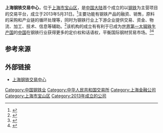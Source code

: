{{expand|time=2013-06-02T20:42:48+00:00}}
'''上海钢铁交易中心'''，位于[[上海市|上海市]][[宝山区_(上海市)|宝山区]]，是[[中国大陆|中国大陆]]首个成立的以[[钢铁|钢铁]]为主营项目的交易平台，成立于2013年5月31日。<ref>{{cite news |title=上海钢铁交易中心揭牌 提供行业企业一站式服务 |url=http://district.ce.cn/newarea/roll/201307/15/t20130715_699564.shtml |accessdate=2021-11-09 |work=中国经济网 |archive-date=2021-11-09 |archive-url=https://web.archive.org/web/20211109081655/http://district.ce.cn/newarea/roll/201307/15/t20130715_699564.shtml |dead-url=no }}</ref>主要功能有钢铁产品的融资、销售，原料的采购和产业链的循环处理等，同时为钢铁行业上下游企业提供交易、资金、物流、加工、技术、信息等辅助。<ref>{{cite news |title=上海钢铁交易中心揭牌 提供行业企业一站式服务- 中国日报网 |url=http://covid-19.chinadaily.com.cn/hqgj/jryw/2013-07-15/content_9586748.html |accessdate=2021-11-09 |work=中国日报网 |archive-date=2021-11-09 |archive-url=https://web.archive.org/web/20211109141620/http://covid-19.chinadaily.com.cn/hqgj/jryw/2013-07-15/content_9586748.html |dead-url=no }}</ref>该机构的成立有有利于已成为[[各国钢产量列表|世界第一大钢铁生产国]]的[[中华人民共和国|中国]]在钢铁行业获得更多的定价权和话语权，平衡国际钢材贸易市场。<ref>{{cite news| url =http://sh.sina.com.cn/news/finance/2013-06-01/081549438.html| title =上海钢铁交易中心在宝山成立 将提升国际定价权| publisher =新闻晨报| date =2013年6月1日| accessdate =2013-06-01| archive-date =2014-04-02| archive-url =https://web.archive.org/web/20140402071346/http://sh.sina.com.cn/news/finance/2013-06-01/081549438.html| dead-url =no}}</ref><ref>{{cite news |title=上期所-中国宝武战略合作签约 共建高质量钢铁生态圈 |url=http://www.cnr.cn/shanghai/tt/20191008/t20191008_524806228.shtml |accessdate=2021-11-09 |work=央广网 |archive-date=2021-11-09 |archive-url=https://web.archive.org/web/20211109081657/http://www.cnr.cn/shanghai/tt/20191008/t20191008_524806228.shtml |dead-url=no }}</ref>

==参考来源==
{{Reflist}}

==外部链接==
*[http://www.shgt.com/ 上海钢铁交易中心]{{Wayback|url=http://www.shgt.com/ |date=20150119054417 }}

[[Category:中国钢铁业|Category:中国钢铁业]]
[[Category:中华人民共和国交易所|Category:中华人民共和国交易所]]
[[Category:上海金融公司|Category:上海金融公司]]
[[Category:上海市宝山区|Category:上海市宝山区]]
[[Category:2013年成立的公司|Category:2013年成立的公司]]